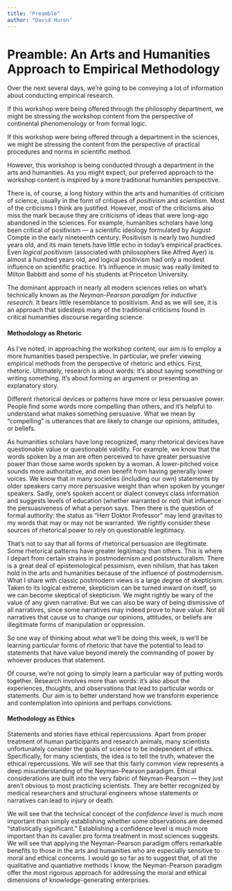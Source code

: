```yaml
---
title: "Preamble"
author: "David Huron"
---
```



# Preamble: An Arts and Humanities Approach to Empirical Methodology

Over the next several days, we're going to be conveying a lot of
information about conducting empirical research.

If this workshop were being offered through the philosophy
department, we might be stressing the workshop content from the
perspective of continental phenomenology or from formal logic.

If this workshop were being offered through a department in the
sciences, we might be stressing the content from the perspective of
practical procedures and norms in scientific method.

However, this workshop is being conducted through a department in
the arts and humanities. As you might expect, our preferred approach
to the workshop content is inspired by a more traditional humanities
perspective.

There is, of course, a long history within the arts and humanities
of criticism of science, usually in the form of critiques of
*positivism* and *scientism.* Most of the criticisms I think are
justified. However, most of the criticisms also miss the mark
because they are criticisms of ideas that were long-ago abandoned in
the sciences. For example, humanities scholars have long been
critical of positivism --- a scientific ideology formulated by
August Compte in the early nineteenth century. Positivism is nearly
two hundred years old, and its main tenets have little echo in
today's empirical practices. Even *logical positivism* (associated
with philosophers like Alfred Ayer) is almost a hundred years old,
and logical positivism had only a modest influence on scientific
practice. It's influence in music was really limited to Milton
Babbitt and some of his students at Princeton University.

The dominant approach in nearly all modern sciences relies on what's
technically known as the *Neyman-Pearson paradigm for inductive
research.* It bears little resemblance to positivism. And as we will
see, it is an approach that sidesteps many of the traditional
criticisms found in critical humanities discourse regarding science.

#### Methodology as Rhetoric

As I've noted, in approaching the workshop content, our aim is to
employ a more humanities based perspective. In particular, we prefer
viewing empirical methods from the perspective of rhetoric and
ethics. First, rhetoric. Ultimately, research is about words: it's
about saying something or writing something. It's about forming an
argument or presenting an explanatory story.

Different rhetorical devices or patterns have more or less
persuasive power. People find some words more compelling than
others, and it's helpful to understand what makes something
persuasive. What we mean by "compelling" is utterances that are
likely to change our opinions, attitudes, or beliefs.

As humanities scholars have long recognized, many rhetorical devices
have questionable value or questionable validity. For example, we
know that the words spoken by a man are often perceived to have
greater persuasive power than those same words spoken by a woman. A
lower-pitched voice sounds more authoritative, and men benefit from
having generally lower voices. We know that in many societies
(including our own) statements by older speakers carry more
persuasive weight than when spoken by younger speakers. Sadly, one's
spoken accent or dialect conveys class information and suggests
levels of education (whether warranted or not) that influence the
persuasiveness of what a person says. Then there is the question of
formal authority: the status as "Herr Doktor Professor" may lend
gravitas to my words that may or may not be warranted. We rightly
consider these sources of rhetorical power to rely on questionable
legitimacy.

That's not to say that all forms of rhetorical persuasion are
illegitimate. Some rhetorical patterns have greater legitimacy than
others. This is where I depart from certain strains in postmodernism
and poststructuralism. There is a great deal of epistemological
pessimism, even nihilism, that has taken hold in the arts and
humanities because of the influence of postmodernism. What I share
with classic postmodern views is a large degree of skepticism. Taken
to its logical extreme, skepticism can be turned inward on itself,
so we can become skeptical of skepticism. We might rightly be wary
of the value of any given narrative. But we can also be wary of
being dismissive of all narratives, since some narratives may indeed
prove to have value. Not all narratives that cause us to change our
opinions, attitudes, or beliefs are illegitimate forms of
manipulation or oppression.

So one way of thinking about what we'll be doing this week, is we'll
be learning particular forms of rhetoric that have the potential to
lead to statements that have value beyond merely the commanding of
power by whoever produces that statement.

Of course, we're not going to simply learn a particular way of
putting words together. Research involves more than words: it's also
about the experiences, thoughts, and observations that lead to
particular words or statements. Our aim is to better understand how
we transform experience and contemplation into opinions and perhaps
convictions.

#### Methodology as Ethics

Statements and stories have ethical repercussions. Apart from proper
treatment of human participants and research animals, many
scientists unfortunately consider the goals of science to be
independent of ethics. Specifically, for many scientists, the idea
is to tell the truth, whatever the ethical repercussions. We will
see that this fairly common view represents a deep misunderstanding
of the Neyman-Pearson paradigm. Ethical considerations are built
into the very fabric of Neyman-Pearson --- they just aren't obvious
to most practicing scientists. They are better recognized by medical
researchers and structural engineers whose statements or narratives
can lead to injury or death.

We will see that the technical concept of the *confidence level* is
much more important than simply establishing whether some
observations are deemed "statistically significant." Establishing a
confidence level is much more important than its cavalier pro forma
treatment in most sciences suggests. We will see that applying the
Neyman-Pearson paradigm offers remarkable benefits to those in the
arts and humanities who are especially sensitive to moral and
ethical concerns. I would go so far as to suggest that, of all the
qualitative and quantiative methods I know, the Neyman-Pearson
paradigm offer the most rigorous approach for addressing the moral
and ethical dimensions of knowledge-generating enterprises.


